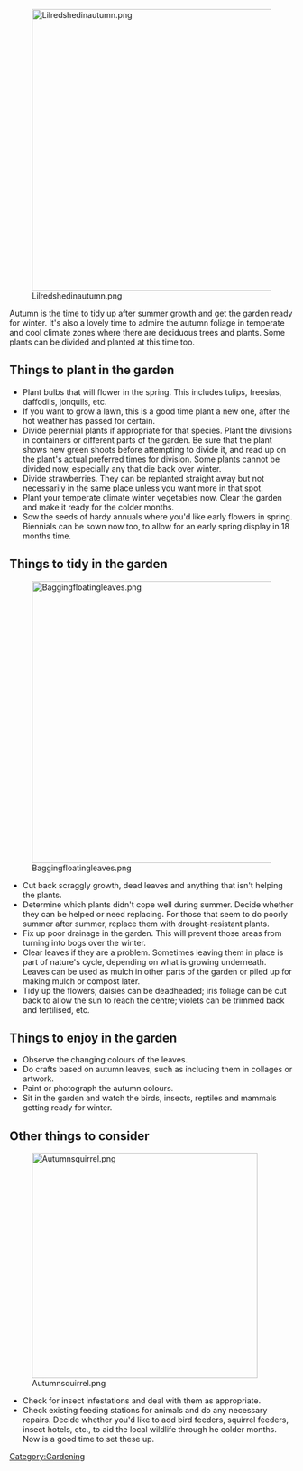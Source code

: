 [[File:Lilredshedinautumn.png|center|500px]]

Autumn is the time to tidy up after summer growth and get the garden ready for winter. It's also a lovely time to admire the autumn foliage in temperate and cool climate zones where there are deciduous trees and plants. Some plants can be divided and planted at this time too.

== Things to plant in the garden ==

*Plant bulbs that will flower in the spring. This includes tulips, freesias, daffodils, jonquils, etc.
*If you want to grow a lawn, this is a good time plant a new one, after the hot weather has passed for certain.
*Divide perennial plants if appropriate for that species. Plant the divisions in containers or different parts of the garden. Be sure that the plant shows new green shoots before attempting to divide it, and read up on the plant's actual preferred times for division. Some plants cannot be divided now, especially any that die back over winter.
*Divide strawberries. They can be replanted straight away but not necessarily in the same place unless you want more in that spot.
*Plant your temperate climate winter vegetables now. Clear the garden and make it ready for the colder months.
*Sow the seeds of hardy annuals where you'd like early flowers in spring. Biennials can be sown now too, to allow for an early spring display in 18 months time.

== Things to tidy in the garden ==

[[File:Baggingfloatingleaves.png|center|500px]]

*Cut back scraggly growth, dead leaves and anything that isn't helping the plants.
*Determine which plants didn't cope well during summer. Decide whether they can be helped or need replacing. For those that seem to do poorly summer after summer, replace them with drought-resistant plants.
*Fix up poor drainage in the garden. This will prevent those areas from turning into bogs over the winter.
*Clear leaves if they are a problem. Sometimes leaving them in place is part of nature's cycle, depending on what is growing underneath. Leaves can be used as mulch in other parts of the garden or piled up for making mulch or compost later.
*Tidy up the flowers; daisies can be deadheaded; iris foliage can be cut back to allow the sun to reach the centre; violets can be trimmed back and fertilised, etc.

== Things to enjoy in the garden ==

*Observe the changing colours of the leaves.
*Do crafts based on autumn leaves, such as including them in collages or artwork.
*Paint or photograph the autumn colours.
*Sit in the garden and watch the birds, insects, reptiles and mammals getting ready for winter.

== Other things to consider ==

[[File:Autumnsquirrel.png|400px|center]]

*Check for insect infestations and deal with them as appropriate.
*Check existing feeding stations for animals and do any necessary repairs. Decide whether you'd like to add bird feeders, squirrel feeders, insect hotels, etc., to aid the local wildlife through he colder months. Now is a good time to set these up.


[[Category:Gardening]]
